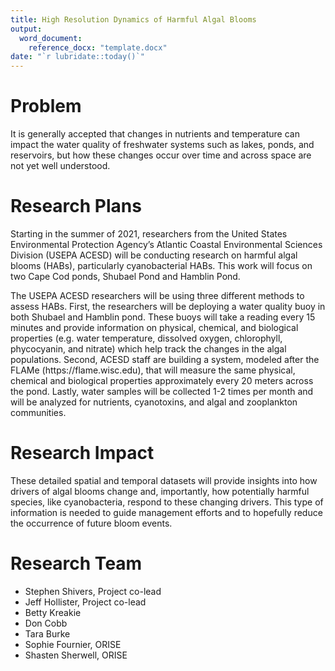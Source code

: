 ```yaml
---
title: High Resolution Dynamics of Harmful Algal Blooms
output: 
  word_document:
    reference_docx: "template.docx"
date: "`r lubridate::today()`"
---
```


# Problem

It is generally accepted that changes in nutrients and temperature can impact the water quality of freshwater systems such as lakes, ponds, and reservoirs, but how these changes occur over time and across space are not yet well understood.  

# Research Plans

Starting in the summer of 2021, researchers from the United States Environmental Protection Agency's Atlantic Coastal Environmental Sciences Division (USEPA ACESD) will be conducting research on harmful algal blooms (HABs), particularly cyanobacterial HABs.  This work will focus on two Cape Cod ponds, Shubael Pond and Hamblin Pond.

The USEPA ACESD researchers will be using three different methods to assess HABs.  First, the researchers will be deploying a water quality buoy in both Shubael and Hamblin pond.  These buoys will take a reading every 15 minutes and provide information on physical, chemical, and biological properties (e.g. water temperature, dissolved oxygen, chlorophyll, phycocyanin, and nitrate) which help track the changes in the algal populations.  Second, ACESD staff are building a system, modeled after the FLAMe (https://flame.wisc.edu), that will measure the same physical, chemical and biological properties approximately every 20 meters across the pond.  Lastly, water samples will be collected 1-2 times per month and will be analyzed for nutrients, cyanotoxins, and algal and zooplankton communities.

# Research Impact

These detailed spatial and temporal datasets will provide insights into how drivers of algal blooms change and, importantly, how potentially harmful species, like cyanobacteria, respond to these changing drivers.  This type of information is needed to guide management efforts and to hopefully reduce the occurrence of future bloom events.

# Research Team

- Stephen Shivers, Project co-lead
- Jeff Hollister, Project co-lead
- Betty Kreakie
- Don Cobb
- Tara Burke
- Sophie Fournier, ORISE
- Shasten Sherwell, ORISE